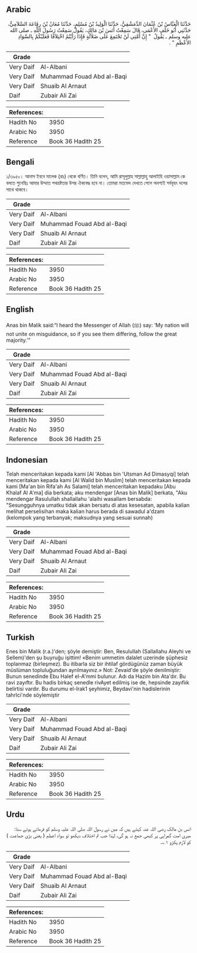 ## Arabic


<div dir="rtl" lang="ar" style={{fontSize:'larger',backgroundColor:'#f8f9fa',padding:20}}>
حَدَّثَنَا الْعَبَّاسُ بْنُ عُثْمَانَ الدِّمَشْقِيُّ، حَدَّثَنَا الْوَلِيدُ بْنُ مُسْلِمٍ، حَدَّثَنَا مُعَانُ بْنُ رِفَاعَةَ السَّلاَمِيُّ، حَدَّثَنِي أَبُو خَلَفٍ الأَعْمَى، قَالَ سَمِعْتُ أَنَسَ بْنَ مَالِكٍ، يَقُولُ سَمِعْتُ رَسُولَ اللَّهِ ـ صلى الله عليه وسلم ـ يَقُولُ ‏ "‏ إِنَّ أُمَّتِي لَنْ تَجْتَمِعَ عَلَى ضَلاَلَةٍ فَإِذَا رَأَيْتُمُ اخْتِلاَفًا فَعَلَيْكُمْ بِالسَّوَادِ الأَعْظَمِ ‏"‏ ‏.‏
</div>
<div style={{backgroundColor:'#f8f9fa',padding:20, marginBottom: 10}}><table> <thead> <tr> <th>Grade</th> <th></th> </tr> </thead> <tbody> <tr><td>Very Daif</td><td>Al-Albani</td></tr><tr><td>Very Daif</td><td>Muhammad Fouad Abd al-Baqi</td></tr><tr><td>Very Daif</td><td>Shuaib Al Arnaut</td></tr><tr><td>Daif</td><td>Zubair Ali Zai</td></tr></tbody></table><table> <thead> <tr> <th>References:</th> <th></th> </tr> </thead> <tbody><tr><td>Hadith No</td><td>3950</td></tr><tr><td>Arabic No</td><td>3950</td></tr><tr><td>Reference</td><td>Book 36 Hadith 25</td></tr></tbody></table></div>

## Bengali


<div dir="ltr" lang="bn" style={{fontSize:'larger',backgroundColor:'#f8f9fa',padding:20}}>
১/৩৯৫০। আনাস ইবনে মালেক (রাঃ) থেকে বর্ণিত। তিনি বলেন, আমি রাসূলুল্লাহ সাল্লাল্লাহু আলাইহি ওয়াসাল্লাম কে বলতে শুনেছিঃ আমার উম্মাত পথভ্রষ্টতার উপর ঐক্যবদ্ধ হবে না। তোমরা মতভেদ দেখতে পেলে অবশ্যই সর্ববৃহৎ দলের সাথে থাকবে।
</div>
<div style={{backgroundColor:'#f8f9fa',padding:20, marginBottom: 10}}><table> <thead> <tr> <th>Grade</th> <th></th> </tr> </thead> <tbody> <tr><td>Very Daif</td><td>Al-Albani</td></tr><tr><td>Very Daif</td><td>Muhammad Fouad Abd al-Baqi</td></tr><tr><td>Very Daif</td><td>Shuaib Al Arnaut</td></tr><tr><td>Daif</td><td>Zubair Ali Zai</td></tr></tbody></table><table> <thead> <tr> <th>References:</th> <th></th> </tr> </thead> <tbody><tr><td>Hadith No</td><td>3950</td></tr><tr><td>Arabic No</td><td>3950</td></tr><tr><td>Reference</td><td>Book 36 Hadith 25</td></tr></tbody></table></div>

## English


<div dir="ltr" lang="en" style={{fontSize:'larger',backgroundColor:'#f8f9fa',padding:20}}>
Anas bin Malik said:“I heard the Messenger of Allah (ﷺ) say: ‘My nation will not unite on misguidance, so if you see them differing, follow the great majority.’”
</div>
<div style={{backgroundColor:'#f8f9fa',padding:20, marginBottom: 10}}><table> <thead> <tr> <th>Grade</th> <th></th> </tr> </thead> <tbody> <tr><td>Very Daif</td><td>Al-Albani</td></tr><tr><td>Very Daif</td><td>Muhammad Fouad Abd al-Baqi</td></tr><tr><td>Very Daif</td><td>Shuaib Al Arnaut</td></tr><tr><td>Daif</td><td>Zubair Ali Zai</td></tr></tbody></table><table> <thead> <tr> <th>References:</th> <th></th> </tr> </thead> <tbody><tr><td>Hadith No</td><td>3950</td></tr><tr><td>Arabic No</td><td>3950</td></tr><tr><td>Reference</td><td>Book 36 Hadith 25</td></tr></tbody></table></div>

## Indonesian


<div dir="ltr" lang="id" style={{fontSize:'larger',backgroundColor:'#f8f9fa',padding:20}}>
Telah menceritakan kepada kami [Al 'Abbas bin 'Utsman Ad Dimasyqi] telah menceritakan kepada kami [Al Walid bin Muslim] telah menceritakan kepada kami [Ma'an bin Rifa'ah As Salami] telah menceritakan kepadaku [Abu Khalaf Al A'ma] dia berkata; aku mendengar [Anas bin Malik] berkata, "Aku mendengar Rasulullah shallallahu 'alaihi wasallam bersabda: "Sesungguhnya umatku tidak akan bersatu di atas kesesatan, apabila kalian melihat perselisihan maka kalian harus berada di sawadul a'dzam (kelompok yang terbanyak; maksudnya yang sesuai sunnah)
</div>
<div style={{backgroundColor:'#f8f9fa',padding:20, marginBottom: 10}}><table> <thead> <tr> <th>Grade</th> <th></th> </tr> </thead> <tbody> <tr><td>Very Daif</td><td>Al-Albani</td></tr><tr><td>Very Daif</td><td>Muhammad Fouad Abd al-Baqi</td></tr><tr><td>Very Daif</td><td>Shuaib Al Arnaut</td></tr><tr><td>Daif</td><td>Zubair Ali Zai</td></tr></tbody></table><table> <thead> <tr> <th>References:</th> <th></th> </tr> </thead> <tbody><tr><td>Hadith No</td><td>3950</td></tr><tr><td>Arabic No</td><td>3950</td></tr><tr><td>Reference</td><td>Book 36 Hadith 25</td></tr></tbody></table></div>

## Turkish


<div dir="ltr" lang="tr" style={{fontSize:'larger',backgroundColor:'#f8f9fa',padding:20}}>
Enes bin Malik (r.a.)'den; şöyle demiştir: Ben, Resulullah (Sallallahu Aleyhi ve Sellem)'den şu buyruğu işittim! «Benim ummetim dalalet uzerinde şüphesiz toplanmaz (birleşmez). Bu itibarla siz bir ihtilaf gördügünüz zaman büyük müslüman topluluğundan ayrılmayınız.» Not: Zevaid'de şöyle denilmiştir: Bunun senedinde Ebu Halef el-A'mmi bulunur. Adı da Hazim bin Ata'dır. Bu ravi zayıftır. Bu hadis birkaç senedle rivAyet edilmiş ise de, hepsinde zayıfiık belirtisi vardır. Bu durumu el-Irak1 şeyhimiz, Beydavi'nin hadislerinin tahrlci'nde söylemiştir
</div>
<div style={{backgroundColor:'#f8f9fa',padding:20, marginBottom: 10}}><table> <thead> <tr> <th>Grade</th> <th></th> </tr> </thead> <tbody> <tr><td>Very Daif</td><td>Al-Albani</td></tr><tr><td>Very Daif</td><td>Muhammad Fouad Abd al-Baqi</td></tr><tr><td>Very Daif</td><td>Shuaib Al Arnaut</td></tr><tr><td>Daif</td><td>Zubair Ali Zai</td></tr></tbody></table><table> <thead> <tr> <th>References:</th> <th></th> </tr> </thead> <tbody><tr><td>Hadith No</td><td>3950</td></tr><tr><td>Arabic No</td><td>3950</td></tr><tr><td>Reference</td><td>Book 36 Hadith 25</td></tr></tbody></table></div>

## Urdu


<div dir="rtl" lang="ur" style={{fontSize:'larger',backgroundColor:'#f8f9fa',padding:20}}>
انس بن مالک رضی اللہ عنہ کہتے ہیں کہ میں نے رسول اللہ صلی اللہ علیہ وسلم کو فرماتے ہوئے سنا: میری امت گمراہی پر کبھی جمع نہ ہو گی، لہٰذا جب تم اختلاف دیکھو تو سواد اعظم ( یعنی بڑی جماعت ) کو لازم پکڑو ۱؎۔
</div>
<div style={{backgroundColor:'#f8f9fa',padding:20, marginBottom: 10}}><table> <thead> <tr> <th>Grade</th> <th></th> </tr> </thead> <tbody> <tr><td>Very Daif</td><td>Al-Albani</td></tr><tr><td>Very Daif</td><td>Muhammad Fouad Abd al-Baqi</td></tr><tr><td>Very Daif</td><td>Shuaib Al Arnaut</td></tr><tr><td>Daif</td><td>Zubair Ali Zai</td></tr></tbody></table><table> <thead> <tr> <th>References:</th> <th></th> </tr> </thead> <tbody><tr><td>Hadith No</td><td>3950</td></tr><tr><td>Arabic No</td><td>3950</td></tr><tr><td>Reference</td><td>Book 36 Hadith 25</td></tr></tbody></table></div>